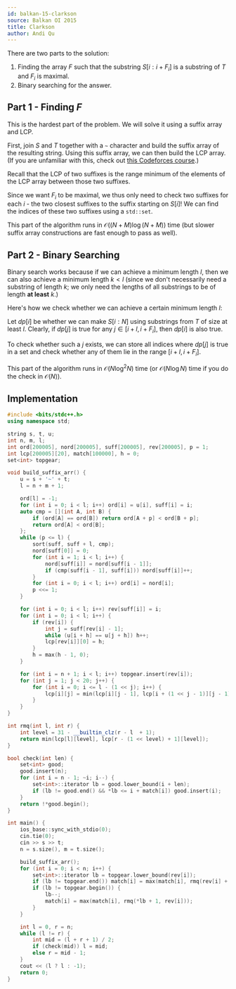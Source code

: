```yaml
---
id: balkan-15-clarkson
source: Balkan OI 2015
title: Clarkson
author: Andi Qu
---
```


There are two parts to the solution:

1. Finding the array $F$ such that the substring $S[i:i + F_i]$ is a substring
   of $T$ and $F_i$ is maximal.
2. Binary searching for the answer.

## Part 1 - Finding $F$

This is the hardest part of the problem. We will solve it using a suffix array
and LCP.

First, join $S$ and $T$ together with a `~` character and build the suffix array
of the resulting string. Using this suffix array, we can then build the LCP
array. (If you are unfamiliar with this, check out
[this Codeforces course](https://codeforces.com/edu/course/2/lesson/2).)

Recall that the LCP of two suffixes is the range minimum of the elements of the
LCP array between those two suffixes.

Since we want $F_i$ to be maximal, we thus only need to check two suffixes for
each $i$ - the two closest suffixes to the suffix starting on $S[i]$! We can
find the indices of these two suffixes using a `std::set`.

This part of the algorithm runs in $\mathcal{O}((N + M) \log (N + M))$ time (but
slower suffix array constructions are fast enough to pass as well).

## Part 2 - Binary Searching

Binary search works because if we can achieve a minimum length $l$, then we can
also achieve a minimum length $k < l$ (since we don't necessarily need a
substring of length $k$; we only need the lengths of all substrings to be of
length **at least** $k$.)

Here's how we check whether we can achieve a certain minimum length $l$:

Let $dp[i]$ be whether we can make $S[i : N]$ using substrings from $T$ of size
at least $l$. Clearly, if $dp[j]$ is true for any $j \in [i + l, i + F_i]$, then
$dp[i]$ is also true.

To check whether such a $j$ exists, we can store all indices where $dp[j]$ is
true in a set and check whether any of them lie in the range $[i + l, i + F_i]$.

This part of the algorithm runs in $\mathcal{O}(N \log^2 N)$ time (or
$\mathcal{O}(N \log N)$ time if you do the check in $\mathcal{O}(N)$).

## Implementation

```cpp
#include <bits/stdc++.h>
using namespace std;

string s, t, u;
int n, m, l;
int ord[200005], nord[200005], suff[200005], rev[200005], p = 1;
int lcp[200005][20], match[100000], h = 0;
set<int> topgear;

void build_suffix_arr() {
	u = s + '~' + t;
	l = n + m + 1;

	ord[l] = -1;
	for (int i = 0; i < l; i++) ord[i] = u[i], suff[i] = i;
	auto cmp = [](int A, int B) {
		if (ord[A] == ord[B]) return ord[A + p] < ord[B + p];
		return ord[A] < ord[B];
	};
	while (p <= l) {
		sort(suff, suff + l, cmp);
		nord[suff[0]] = 0;
		for (int i = 1; i < l; i++) {
			nord[suff[i]] = nord[suff[i - 1]];
			if (cmp(suff[i - 1], suff[i])) nord[suff[i]]++;
		}
		for (int i = 0; i < l; i++) ord[i] = nord[i];
		p <<= 1;
	}

	for (int i = 0; i < l; i++) rev[suff[i]] = i;
	for (int i = 0; i < l; i++) {
		if (rev[i]) {
			int j = suff[rev[i] - 1];
			while (u[i + h] == u[j + h]) h++;
			lcp[rev[i]][0] = h;
		}
		h = max(h - 1, 0);
	}

	for (int i = n + 1; i < l; i++) topgear.insert(rev[i]);
	for (int j = 1; j < 20; j++) {
		for (int i = 0; i <= l - (1 << j); i++) {
			lcp[i][j] = min(lcp[i][j - 1], lcp[i + (1 << j - 1)][j - 1]);
		}
	}
}

int rmq(int l, int r) {
	int level = 31 - __builtin_clz(r - l  + 1);
	return min(lcp[l][level], lcp[r - (1 << level) + 1][level]);
}

bool check(int len) {
	set<int> good;
	good.insert(n);
	for (int i = n - 1; ~i; i--) {
		set<int>::iterator lb = good.lower_bound(i + len);
		if (lb != good.end() && *lb <= i + match[i]) good.insert(i);
	}
	return !*good.begin();
}

int main() {
	ios_base::sync_with_stdio(0);
	cin.tie(0);
	cin >> s >> t;
	n = s.size(), m = t.size();

	build_suffix_arr();
	for (int i = 0; i < n; i++) {
		set<int>::iterator lb = topgear.lower_bound(rev[i]);
		if (lb != topgear.end()) match[i] = max(match[i], rmq(rev[i] + 1, *lb));
		if (lb != topgear.begin()) {
			lb--;
			match[i] = max(match[i], rmq(*lb + 1, rev[i]));
		}
	}

	int l = 0, r = n;
	while (l != r) {
		int mid = (l + r + 1) / 2;
		if (check(mid)) l = mid;
		else r = mid - 1;
	}
	cout << (l ? l : -1);
	return 0;
}
```
